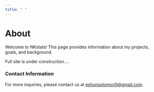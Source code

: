 ```yaml
---
title: " "
---
```


# About

Welcome to NKstats! This page provides information about my projects, goals, and background.

Full site is under construction....

### Contact Information

For more inquiries, please contact us at [eshunsolomon5@gmail.com](mailto:eshunsolomon5@gmail.com).


